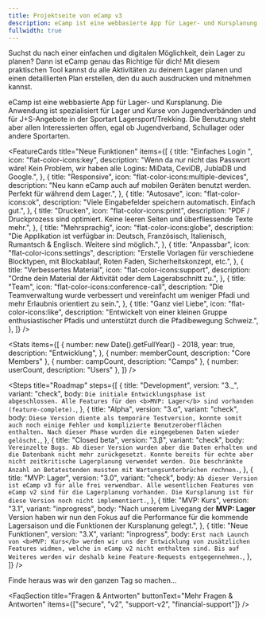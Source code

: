 ```yaml
---
title: Projektseite von eCamp v3
description: eCamp ist eine webbasierte App für Lager- und Kursplanung. Die Anwendung ist spezialisiert für Lager und Kurse von Jugendverbänden und für J+S-Angebote in der Sportart Lagersport/Trekking. Die Benutzung steht aber allen Interessierten offen, egal ob Jugendverband, Schullager oder andere Sportarten.
fullwidth: true
---
```



<HeroBanner
  title="eCamp"
  description="Digitale Lagerplanung für alle"
  primary="Zu eCamp v3"
  secondary="Mithelfen"
/>

<ProseSection>
  <p>
    Suchst du nach einer einfachen und digitalen Möglichkeit, dein Lager zu
    planen? Dann ist eCamp genau das Richtige für dich! Mit diesem praktischen
    Tool kannst du alle Aktivitäten zu deinem Lager planen und einen
    detaillierten Plan erstellen, den du auch ausdrucken und mitnehmen kannst.
  </p>
  <p>
    eCamp ist eine webbasierte App für Lager- und Kursplanung. Die Anwendung ist
    spezialisiert für Lager und Kurse von Jugendverbänden und für J+S-Angebote
    in der Sportart Lagersport/Trekking. Die Benutzung steht aber allen
    Interessierten offen, egal ob Jugendverband, Schullager oder andere
    Sportarten.
  </p>
</ProseSection>

<FeatureCards
  title="Neue Funktionen"
  items={[
    {
      title: "Einfaches Login ",
      icon: "flat-color-icons:key",
      description:
        "Wenn da nur nicht das Passwort wäre! Kein Problem, wir haben alle Logins: MiData, CeviDB, JublaDB und Google.",
    },
    {
      title: "Responsive",
      icon: "flat-color-icons:multiple-devices",
      description:
        "Neu kann eCamp auch auf mobilen Geräten benutzt werden. Perfekt für während dem Lager.",
    },
    {
      title: "Autosave",
      icon: "flat-color-icons:ok",
      description: "Viele Eingabefelder speichern automatisch. Einfach gut.",
    },
    {
      title: "Drucken",
      icon: "flat-color-icons:print",
      description:
        "PDF / Druckprozess sind optimiert. Keine leeren Seiten und überfliessende Texte mehr.",
    },
    {
      title: "Mehrsprachig",
      icon: "flat-color-icons:globe",
      description:
        "Die Applikation ist verfügbar in: Deutsch, Französisch, Italienisch, Rumantsch & Englisch. Weitere sind möglich.",
    },
    {
      title: "Anpassbar",
      icon: "flat-color-icons:settings",
      description:
        "Erstelle Vorlagen für verschiedene Blocktypen, mit Blockablauf, Roten Faden, Sicherheitskonzept, etc.",
    },
    {
      title: "Verbessertes Material",
      icon: "flat-color-icons:support",
      description:
        "Ordne dein Material der Aktivität oder dem Lagerabschnitt zu.",
    },
    {
      title: "Team",
      icon: "flat-color-icons:conference-call",
      description: "Die Teamverwaltung wurde verbessert und vereinfacht um weniger Pfadi und mehr Erlaubnis orientiert zu sein.",
    },
    {
      title: "Ganz viel Liebe",
      icon: "flat-color-icons:like",
      description:
        "Entwickelt von einer kleinen Gruppe enthusiastischer Pfadis und unterstützt durch die Pfadibewegung Schweiz.",
    },
  ]}
/>


<Stats
  items={[
    {
      number: new Date().getFullYear() - 2018,
      year: true,
      description: "Entwicklung",
    },
    { number: memberCount, description: "Core Members" },
    { number: campCount, description: "Camps" },
    { number: userCount, description: "Users" },
  ]}
/>

<Steps
  title="Roadmap"
  steps={[
    {
      title: "Development",
      version: "3._",
      variant: "check",
      body: `Die initiale Entwicklungsphase ist abgeschlossen. Alle Features für den <b>MVP: Lager</b> sind vorhanden (feature-complete).`,
    },
    {
      title: "Alpha",
      version: "3.α",
      variant: "check",
      body: `Diese Version diente als temporäre Testversion, konnte somit auch noch einige Fehler und komplizierte Benutzeroberflächen enthalten. Nach dieser Phase wurden die eingegebenen Daten wieder gelöscht.`,
    },
    {
      title: "Closed beta",
      version: "3.β",
      variant: "check",
      body: `Vereinzelte Bugs. Ab dieser Version wurden aber die Daten erhalten und die Datenbank nicht mehr zurückgesetzt.
       Konnte bereits für echte aber nicht zeitkritische Lagerplanung verwendet werden.
        Die beschränkte Anzahl an Betatestenden mussten mit Wartungsunterbrüchen rechnen.`,
    },
    {
      title: "MVP: Lager",
      version: "3.0",
      variant: "check",
      body: `Ab dieser Version ist eCamp v3 für alle frei verwendbar. Alle wesentlichen Features von eCamp v2 sind für die Lagerplanung vorhanden.
       Die Kursplanung ist für diese Version noch nicht implementiert.`,
    },
    {
      title: "MVP: Kurs",
      version: "3.1",
      variant: "inprogress",
      body: "Nach unserem Livegang der <b>MVP: Lager</b> Version haben wir nun den Fokus auf die Performance für die kommende Lagersaison und die Funktionen der Kursplanung gelegt.",
    },
    {
      title: "Neue Funktionen",
      version: "3.X",
      variant: "inprogress",
      body: `Erst nach Launch von <b>MVP: Kurs</b> werden wir uns der Entwicklung von zusätzlichen Features widmen, welche in eCamp v2 nicht enthalten sind.
       Bis auf Weiteres werden wir deshalb keine Feature-Requests entgegennehmen.`,
    },
  ]}
/>

<HighlightedPosts title="Blog">
  Finde heraus was wir den ganzen Tag so machen...
</HighlightedPosts>

<FaqSection
  title="Fragen & Antworten"
  buttonText="Mehr Fragen & Antworten"
  items={["secure", "v2", "support-v2", "financial-support"]}
/>
